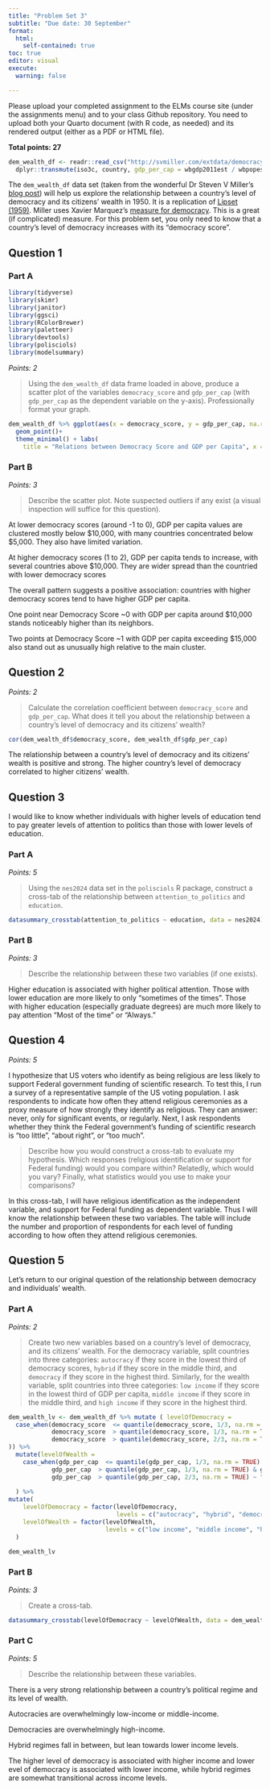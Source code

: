 ```yaml
---
title: "Problem Set 3"
subtitle: "Due date: 30 September"
format: 
  html:
    self-contained: true
toc: true
editor: visual
execute: 
  warning: false

---
```


Please upload your completed assignment to the ELMs course site (under the assignments menu) and to your class Github repository. You need to upload both your Quarto document (with R code, as needed) and its rendered output (either as a PDF or HTML file).

**Total points: 27**

```r
dem_wealth_df <- readr::read_csv("http://svmiller.com/extdata/democracy-income-1950.csv") |> 
  dplyr::transmute(iso3c, country, gdp_per_cap = wbgdp2011est / wbpopest, democracy_score = xm_qudsest)
```

The `dem_wealth_df` data set (taken from the wonderful Dr Steven V Miller's [blog post](https://svmiller.com/blog/2023/09/democracy-income-correlation-analysis/)) will help us explore the relationship between a country's level of democracy and its citizens' wealth in 1950. It is a replication of [Lipset (1959)](https://www.cambridge.org/core/journals/american-political-science-review/article/abs/some-social-requisites-of-democracy-economic-development-and-political-legitimacy1/26559429359F42D3E9B8BC82CA65546A). Miller uses Xavier Marquez's [measure for democracy](https://www.cambridge.org/core/journals/political-analysis/article/democratic-compromise-a-latent-variable-analysis-of-ten-measures-of-regime-type/2A6B2BBA6F80367644F2C5007E1CFC29). This is a great (if complicated) measure. For this problem set, you only need to know that a country's level of democracy increases with its "democracy score".

## Question 1

### Part A

```r
library(tidyverse) 
library(skimr) 
library(janitor) 
library(ggsci) 
library(RColorBrewer) 
library(paletteer) 
library(devtools)
library(polisciols)
library(modelsummary)
```

*Points: 2*

> Using the `dem_wealth_df` data frame loaded in above, produce a scatter plot of the variables `democracy_score` and `gdp_per_cap` (with `gdp_per_cap` as the dependent variable on the y-axis). Professionally format your graph.

```r
dem_wealth_df %>% ggplot(aes(x = democracy_score, y = gdp_per_cap, na.rm = T)) +
  geom_point()+
  theme_minimal() + labs(
    title = "Relations between Democracy Score and GDP per Capita", x = "Democracy Score", y = "GDP per Capita")

```

### Part B

*Points: 3*

> Describe the scatter plot. Note suspected outliers if any exist (a visual inspection will suffice for this question).

At lower democracy scores (around -1 to 0), GDP per capita values are clustered mostly below \$10,000, with many countries concentrated below \$5,000. They also have limited variation.

At higher democracy scores (1 to 2), GDP per capita tends to increase, with several countries above \$10,000. They are wider spread than the countried with lower democracy scores

The overall pattern suggests a positive association: countries with higher democracy scores tend to have higher GDP per capita.

One point near Democracy Score \~0 with GDP per capita around \$10,000 stands noticeably higher than its neighbors.

Two points at Democracy Score \~1 with GDP per capita exceeding \$15,000 also stand out as unusually high relative to the main cluster.

## Question 2

*Points: 2*

> Calculate the correlation coefficient between `democracy_score` and `gdp_per_cap`. What does it tell you about the relationship between a country's level of democracy and its citizens' wealth?

```r
cor(dem_wealth_df$democracy_score, dem_wealth_df$gdp_per_cap)
```

The relationship between a country's level of democracy and its citizens' wealth is positive and strong. The higher country's level of democracy correlated to higher citizens' wealth.

## Question 3

I would like to know whether individuals with higher levels of education tend to pay greater levels of attention to politics than those with lower levels of education.

### Part A

*Points: 5*

> Using the `nes2024` data set in the `polisciols` R package, construct a cross-tab of the relationship between `attention_to_politics` and `education`.

```r

datasummary_crosstab(attention_to_politics ~ education, data = nes2024)
```

### Part B

*Points: 3*

> Describe the relationship between these two variables (if one exists).

Higher education is associated with higher political attention. Those with lower education are more likely to  only "sometimes of the times". Those with higher education (especially graduate degrees) are much more likely to pay attention “Most of the time” or “Always.”

## Question 4

*Points: 5*

I hypothesize that US voters who identify as being religious are less likely to support Federal government funding of scientific research. To test this, I run a survey of a representative sample of the US voting population. I ask respondents to indicate how often they attend religious ceremonies as a proxy measure of how strongly they identify as religious. They can answer: never, only for significant events, or regularly. Next, I ask respondents whether they think the Federal government's funding of scientific research is "too little", "about right", or "too much".

> Describe how you would construct a cross-tab to evaluate my hypothesis. Which responses (religious identification or support for Federal funding) would you compare within? Relatedly, which would you vary? Finally, what statistics would you use to make your comparisons?

In this cross-tab, I will have religious identification as the independent variable, and support for Federal funding as dependent variable. Thus I will know the relationship between these two variables. The table will include the number and proportion of respondents for each level of funding according to how often they attend religious ceremonies.

## Question 5

Let's return to our original question of the relationship between democracy and individuals' wealth.

### Part A

*Points: 2*

> Create two new variables based on a country's level of democracy, and its citizens' wealth. For the democracy variable, split countries into three categories: `autocracy` if they score in the lowest third of democracy scores, `hybrid` if they score in the middle third, and `democracy` if they score in the highest third. Similarly, for the wealth variable, split countries into three categories: `low income` if they score in the lowest third of GDP per capita, `middle income` if they score in the middle third, and `high income` if they score in the highest third.

```r

dem_wealth_lv <- dem_wealth_df %>% mutate ( levelOfDemocracy =
  case_when(democracy_score  <= quantile(democracy_score, 1/3, na.rm = TRUE) ~ "autocracy",
            democracy_score  > quantile(democracy_score, 1/3, na.rm = TRUE) & democracy_score  <= quantile(democracy_score, 2/3, na.rm = TRUE) ~ "hybrid",
            democracy_score  > quantile(democracy_score, 2/3, na.rm = TRUE) ~ "democracy"
)) %>% 
  mutate(levelOfWealth =
    case_when(gdp_per_cap  <= quantile(gdp_per_cap, 1/3, na.rm = TRUE) ~ "low income",
            gdp_per_cap  > quantile(gdp_per_cap, 1/3, na.rm = TRUE) & gdp_per_cap  <= quantile(gdp_per_cap, 2/3, na.rm = TRUE) ~ "middle income",
            gdp_per_cap  > quantile(gdp_per_cap, 2/3, na.rm = TRUE) ~ "high income")
    
  ) %>% 
mutate(
    levelOfDemocracy = factor(levelOfDemocracy,
                              levels = c("autocracy", "hybrid", "democracy")),
    levelOfWealth = factor(levelOfWealth,
                           levels = c("low income", "middle income", "high income"))
  )

dem_wealth_lv
```

### Part B

*Points: 3*

> Create a cross-tab.

```r

datasummary_crosstab(levelOfDemocracy ~ levelOfWealth, data = dem_wealth_lv)

```
### Part C

*Points: 5*

> Describe the relationship between these variables.

There is a very strong relationship between a country's political regime and its level of wealth.

Autocracies are overwhelmingly low-income or middle-income.

Democracies are overwhelmingly high-income.

Hybrid regimes fall in between, but lean towards lower income levels.

The higher level of democracy is associated with higher income and lower evel of democracy is associated with lower income, while hybrid regimes are somewhat transitional across income levels. 

